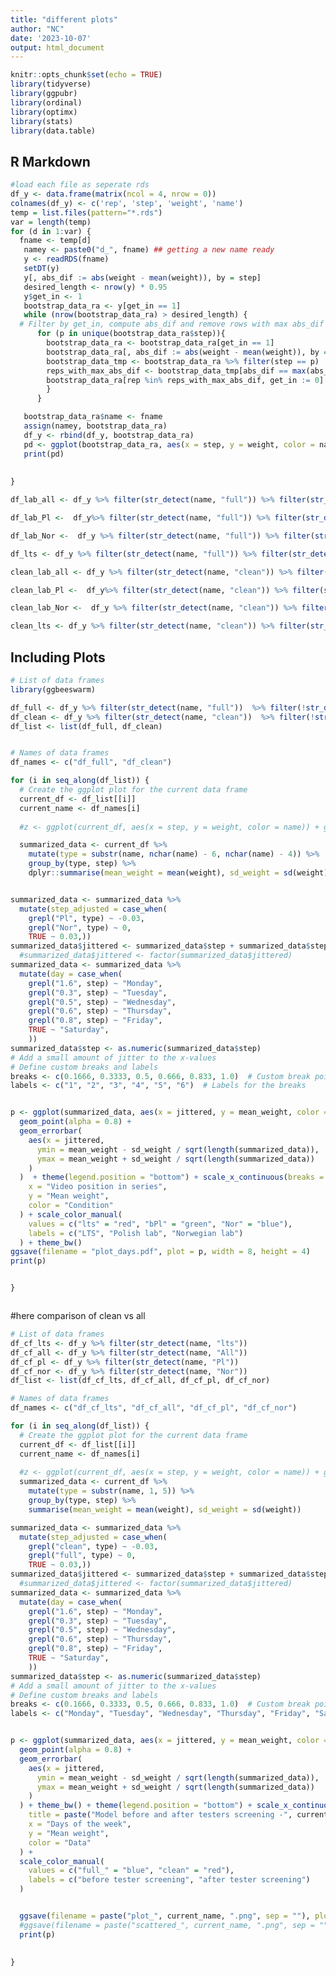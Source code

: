 ```yaml
---
title: "different plots"
author: "NC"
date: '2023-10-07'
output: html_document
---
```


```r
knitr::opts_chunk$set(echo = TRUE)
library(tidyverse)
library(ggpubr)
library(ordinal)
library(optimx)
library(stats)
library(data.table)
```

## R Markdown

```r
#load each file as seperate rds
df_y <- data.frame(matrix(ncol = 4, nrow = 0))
colnames(df_y) <- c('rep', 'step', 'weight', 'name')
temp = list.files(pattern="*.rds")
var = length(temp)
for (d in 1:var) {
  fname <- temp[d]
   namey <- paste0("d_", fname) ## getting a new name ready
   y <- readRDS(fname)
   setDT(y)
   y[, abs_dif := abs(weight - mean(weight)), by = step]
   desired_length <- nrow(y) * 0.95
   y$get_in <- 1
   bootstrap_data_ra <- y[get_in == 1]
   while (nrow(bootstrap_data_ra) > desired_length) {
  # Filter by get_in, compute abs_dif and remove rows with max abs_dif rep
      for (p in unique(bootstrap_data_ra$step)){
        bootstrap_data_ra <- bootstrap_data_ra[get_in == 1]
        bootstrap_data_ra[, abs_dif := abs(weight - mean(weight)), by = step]
        bootstrap_data_tmp <- bootstrap_data_ra %>% filter(step == p)
        reps_with_max_abs_dif <- bootstrap_data_tmp[abs_dif == max(abs_dif), unique(rep)]
        bootstrap_data_ra[rep %in% reps_with_max_abs_dif, get_in := 0]
        }
      }

   bootstrap_data_ra$name <- fname
   assign(namey, bootstrap_data_ra)
   df_y <- rbind(df_y, bootstrap_data_ra)
   pd <- ggplot(bootstrap_data_ra, aes(x = step, y = weight, color = name)) + geom_point(alpha = 0.1)
   print(pd)
   
   
}

df_lab_all <- df_y %>% filter(str_detect(name, "full")) %>% filter(str_detect(name, "All"))

df_lab_Pl <-  df_y%>% filter(str_detect(name, "full")) %>% filter(str_detect(name, "Pl"))

df_lab_Nor <-  df_y %>% filter(str_detect(name, "full")) %>% filter(str_detect(name, "Nor"))

df_lts <- df_y %>% filter(str_detect(name, "full")) %>% filter(str_detect(name, "lts"))

clean_lab_all <- df_y %>% filter(str_detect(name, "clean")) %>% filter(str_detect(name, "All"))

clean_lab_Pl <-  df_y%>% filter(str_detect(name, "clean")) %>% filter(str_detect(name, "Pl"))

clean_lab_Nor <-  df_y %>% filter(str_detect(name, "clean")) %>% filter(str_detect(name, "Nor"))

clean_lts <- df_y %>% filter(str_detect(name, "clean")) %>% filter(str_detect(name, "lts"))

```

## Including Plots


```r
# List of data frames
library(ggbeeswarm)

df_full <- df_y %>% filter(str_detect(name, "full"))  %>% filter(!str_detect(name, "All"))
df_clean <- df_y %>% filter(str_detect(name, "clean"))  %>% filter(!str_detect(name, "All"))
df_list <- list(df_full, df_clean)


# Names of data frames
df_names <- c("df_full", "df_clean")

for (i in seq_along(df_list)) {
  # Create the ggplot plot for the current data frame
  current_df <- df_list[[i]]
  current_name <- df_names[i]
  
  #z <- ggplot(current_df, aes(x = step, y = weight, color = name)) + geom_point(alpha = 0.1) 

  summarized_data <- current_df %>%
    mutate(type = substr(name, nchar(name) - 6, nchar(name) - 4)) %>%
    group_by(type, step) %>%
    dplyr::summarise(mean_weight = mean(weight), sd_weight = sd(weight)) 


summarized_data <- summarized_data %>%
  mutate(step_adjusted = case_when(
    grepl("Pl", type) ~ -0.03,
    grepl("Nor", type) ~ 0,
    TRUE ~ 0.03,))
summarized_data$jittered <- summarized_data$step + summarized_data$step_adjusted
  #summarized_data$jittered <- factor(summarized_data$jittered)
summarized_data <- summarized_data %>%
  mutate(day = case_when(
    grepl("1.6", step) ~ "Monday",
    grepl("0.3", step) ~ "Tuesday",
    grepl("0.5", step) ~ "Wednesday",
    grepl("0.6", step) ~ "Thursday",
    grepl("0.8", step) ~ "Friday",
    TRUE ~ "Saturday",
    ))
summarized_data$step <- as.numeric(summarized_data$step)
# Add a small amount of jitter to the x-values
# Define custom breaks and labels
breaks <- c(0.1666, 0.3333, 0.5, 0.666, 0.833, 1.0)  # Custom break points
labels <- c("1", "2", "3", "4", "5", "6")  # Labels for the breaks


p <- ggplot(summarized_data, aes(x = jittered, y = mean_weight, color = type)) +
  geom_point(alpha = 0.8) +
  geom_errorbar(
    aes(x = jittered,
      ymin = mean_weight - sd_weight / sqrt(length(summarized_data)),
      ymax = mean_weight + sd_weight / sqrt(length(summarized_data))
    ) 
  )  + theme(legend.position = "bottom") + scale_x_continuous(breaks = breaks, labels = labels) + labs(
    x = "Video position in series",
    y = "Mean weight",
    color = "Condition"
  ) + scale_color_manual(
    values = c("lts" = "red", "bPl" = "green", "Nor" = "blue"),
    labels = c("LTS", "Polish lab", "Norwegian lab")
  ) + theme_bw() 
ggsave(filename = "plot_days.pdf", plot = p, width = 8, height = 4)
print(p)


}



```


#here comparison of clean vs all
```r
# List of data frames
df_cf_lts <- df_y %>% filter(str_detect(name, "lts")) 
df_cf_all <- df_y %>% filter(str_detect(name, "All")) 
df_cf_pl <- df_y %>% filter(str_detect(name, "Pl")) 
df_cf_nor <- df_y %>% filter(str_detect(name, "Nor")) 
df_list <- list(df_cf_lts, df_cf_all, df_cf_pl, df_cf_nor)

# Names of data frames
df_names <- c("df_cf_lts", "df_cf_all", "df_cf_pl", "df_cf_nor")

for (i in seq_along(df_list)) {
  # Create the ggplot plot for the current data frame
  current_df <- df_list[[i]]
  current_name <- df_names[i]
  
  #z <- ggplot(current_df, aes(x = step, y = weight, color = name)) + geom_point(alpha = 0.1) 
  summarized_data <- current_df %>%
    mutate(type = substr(name, 1, 5)) %>%
    group_by(type, step) %>%
    summarise(mean_weight = mean(weight), sd_weight = sd(weight)) 

summarized_data <- summarized_data %>%
  mutate(step_adjusted = case_when(
    grepl("clean", type) ~ -0.03,
    grepl("full", type) ~ 0,
    TRUE ~ 0.03,))
summarized_data$jittered <- summarized_data$step + summarized_data$step_adjusted
  #summarized_data$jittered <- factor(summarized_data$jittered)
summarized_data <- summarized_data %>%
  mutate(day = case_when(
    grepl("1.6", step) ~ "Monday",
    grepl("0.3", step) ~ "Tuesday",
    grepl("0.5", step) ~ "Wednesday",
    grepl("0.6", step) ~ "Thursday",
    grepl("0.8", step) ~ "Friday",
    TRUE ~ "Saturday",
    ))
summarized_data$step <- as.numeric(summarized_data$step)
# Add a small amount of jitter to the x-values
# Define custom breaks and labels
breaks <- c(0.1666, 0.3333, 0.5, 0.666, 0.833, 1.0)  # Custom break points
labels <- c("Monday", "Tuesday", "Wednesday", "Thursday", "Friday", "Saturday")  # Labels for the breaks


p <- ggplot(summarized_data, aes(x = jittered, y = mean_weight, color = type)) +
  geom_point(alpha = 0.8) +
  geom_errorbar(
    aes(x = jittered,
      ymin = mean_weight - sd_weight / sqrt(length(summarized_data)),
      ymax = mean_weight + sd_weight / sqrt(length(summarized_data))
    ) 
  ) + theme_bw() + theme(legend.position = "bottom") + scale_x_continuous(breaks = breaks, labels = labels) + labs(
    title = paste("Model before and after testers screening -", current_name),
    x = "Days of the week",
    y = "Mean weight",
    color = "Data"
  ) +
  scale_color_manual(
    values = c("full_" = "blue", "clean" = "red"),
    labels = c("before tester screening", "after tester screening")
  )


  ggsave(filename = paste("plot_", current_name, ".png", sep = ""), plot = p, width = 8, height = 4)
  #ggsave(filename = paste("scattered_", current_name, ".png", sep = ""), plot = z, width = 8, height = 4)
  print(p)
  

}



```
